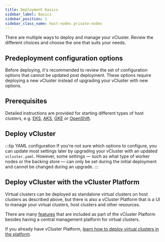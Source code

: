 ```yaml
---
title: Deployment basics
sidebar_label: Basics
sidebar_position: 1
sidebar_class_name: host-nodes private-nodes
---
```




There are multiple ways to deploy and manage your vCluster. Review the different choices and choose the one that suits your needs.

<!-- vale off -->

## Predeployment configuration options

Before deploying, it's recommended to review the set of configuration options that cannot be updated post deployment. These options require deploying a new vCluster instead of upgrading your vCluster with new options.

<ControlPlaneOptions showHA="true" />
<WorkerNodeOptions />

## Prerequisites

<PreRequisites />

Detailed instructions are provided for starting different types of host clusters, e.g. [EKS](./environment/eks), [AKS](./environment/aks), [GKE](./environment/gke) or [OpenShift](./environment/openshift).

## Deploy vCluster

:::tip YAML configuration
If you're not sure which options to configure, you can update most settings later by upgrading your vCluster with an updated `vcluster.yaml`.
However, some settings — such as what type of worker nodes or the backing store — can only be set during the initial deployment and cannot be changed during an upgrade.
:::

<Deploy />

## Deploy vCluster with the vCluster Platform

Virtual clusters can be deployed as standalone virtual clusters on host clusters as described above, but there is also a vCluster Platform that is a UI to manage your virtual clusters, host clusters and other resources.

There are many [features](/platform/) that are included as part of the vCluster Platform besides having a central management platform for virtual clusters.

If you already have vCluster Platform, [learn how to deploy virtual
clusters in the platform](/platform/use-platform/virtual-clusters/create/create-no-template).